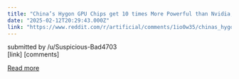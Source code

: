 ```yaml
---
title: "China’s Hygon GPU Chips get 10 times More Powerful than Nvidia, Claims Study"
date: "2025-02-12T20:29:43.000Z"
link: "https://www.reddit.com/r/artificial/comments/1io0w35/chinas_hygon_gpu_chips_get_10_times_more_powerful/"
---
```


submitted by    /u/Suspicious-Bad4703  
 [link]   [comments]

[Read more](https://www.reddit.com/r/artificial/comments/1io0w35/chinas_hygon_gpu_chips_get_10_times_more_powerful/)
